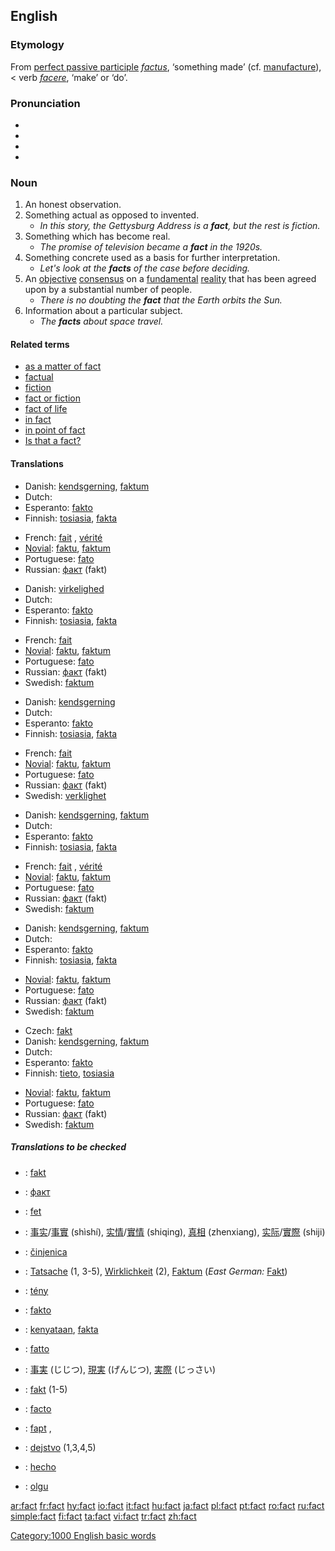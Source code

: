 {{wikipedia}}
==English==

{{rank|least|person|case|313|fact|known|thee|hope}}

===Etymology===
From {{L.}} [[perfect passive participle]] ''[[factus]]'', ‘something made’ (cf. [[manufacture]]), < verb ''[[facere]]'', ‘make’ or ‘do’.

===Pronunciation===
* {{IPA|/fækt/}}
* {{SAMPA|/f{kt/}}
* {{audio|en-us-fact.ogg|Audio (US)}}
* {{rhymes|ækt}}

===Noun===
{{en-noun}}

{{rft}}
# An honest observation.
# Something actual as opposed to invented.
#* ''In this story, the Gettysburg Address is a '''fact''', but the rest is fiction.''
# Something which has become real.
#* ''The promise of television became a '''fact''' in the 1920s.''
# Something concrete used as a basis for further interpretation.
#* ''Let's look at the '''facts''' of the case before deciding.''
# An [[objective]] [[consensus]] on a [[fundamental]] [[reality]] that has been agreed upon by a substantial number of people.
#* ''There is no doubting the '''fact''' that the Earth orbits the Sun.''
# Information about a particular subject.
#* ''The '''facts''' about space travel.''

====Related terms====
*[[as a matter of fact]]
*[[factual]]
*[[fiction]]
*[[fact or fiction]]
*[[fact of life]]
*[[in fact]]
*[[in point of fact]]
*[[Is that a fact?]]

====Translations====
{{trans-top|An honest observation}}
*Danish: [[kendsgerning]], [[faktum#Danish|faktum]]
*Dutch: {{t+|nl|feit|n}}
*Esperanto: [[fakto#Esperanto|fakto]]
*Finnish: [[tosiasia]], [[fakta#Finnish|fakta]]
{{trans-mid}}
*French: [[fait]] {{m}}, [[vérité]] {{f}}
*[[Novial]]: [[faktu]], [[faktum##Novial|faktum]]
*Portuguese: [[fato]] {{m}} {{italbrac|Brazil}}
*Russian: [[факт]] (fakt) {{m}}
{{trans-bottom}}

{{trans-top|Something actual}}
*Danish: [[virkelighed]]
*Dutch: {{t+|nl|feit|n}}
*Esperanto: [[fakto#Esperanto|fakto]]
*Finnish: [[tosiasia]], [[fakta#Finnish|fakta]]
{{trans-mid}}
*French: [[fait]] {{m}}
*[[Novial]]: [[faktu]], [[faktum#Novial|faktum]]
*Portuguese: [[fato]] {{m}} {{italbrac|Brazil}}
*Russian: [[факт]] (fakt) {{m}}
*Swedish: [[faktum#Swedish|faktum]]
{{trans-bottom}}

{{trans-top|Something which has become real}}
*Danish: [[kendsgerning]]
*Dutch: {{t+|nl|feit|n}}
*Esperanto: [[fakto#Esperanto|fakto]]
*Finnish: [[tosiasia]], [[fakta#Finnish|fakta]]
{{trans-mid}}
*French: [[fait]] {{m}}
*[[Novial]]: [[faktu]], [[faktum#Novial|faktum]]
*Portuguese: [[fato]] {{m}} {{italbrac|Brazil}}
*Russian: [[факт]] (fakt) {{m}}
*Swedish: [[verklighet]]
{{trans-bottom}}

{{trans-top|Something concrete used as a basis for further interpretation}}
*Danish: [[kendsgerning]], [[faktum#Danish|faktum]]
*Dutch: {{t+|nl|feit|n}}
*Esperanto: [[fakto#Esperanto|fakto]]
*Finnish: [[tosiasia]], [[fakta#Finnish|fakta]]
{{trans-mid}}
*French: [[fait]] {{m}}, [[vérité]] {{f}}
*[[Novial]]: [[faktu]], [[faktum#Novial|faktum]]
*Portuguese: [[fato]] {{m}} {{italbrac|Brazil}}
*Russian: [[факт]] (fakt) {{m}}
*Swedish: [[faktum#Swedish|faktum]]
{{trans-bottom}}

{{trans-top|An objective consensus on a fundamental reality}}
*Danish: [[kendsgerning]], [[faktum#Danish|faktum]]
*Dutch: {{t+|nl|feit|n}}
*Esperanto: [[fakto#Esperanto|fakto]]
*Finnish: [[tosiasia]], [[fakta#Finnish|fakta]]
{{trans-mid}}
*[[Novial]]: [[faktu]], [[faktum#Novial|faktum]]
*Portuguese: [[fato]] {{m}} {{italbrac|Brazil}}
*Russian: [[факт]] (fakt) {{m}}
*Swedish: [[faktum#Swedish|faktum]]
{{trans-bottom}}

{{trans-top|Information about a particular subject}}
*Czech: [[fakt#Czech|fakt]] {{m}}
*Danish: [[kendsgerning]], [[faktum#Danish|faktum]]
*Dutch: {{t+|nl|feit|n}}
*Esperanto: [[fakto#Esperanto|fakto]]
*Finnish: [[tieto]], [[tosiasia]]
{{trans-mid}}
*[[Novial]]: [[faktu]], [[faktum#Novial|faktum]]
*Portuguese: [[fato]] {{m}} {{italbrac|Brazil}}
*Russian: [[факт]] (fakt) {{m}}
*Swedish: [[faktum#Swedish|faktum]]
{{trans-bottom}}

=====Translations to be checked=====
{{checktrans}}
{{trans-top|Translations to be categorized}}
*{{ttbc|Albanian}}: [[fakt#Albanian|fakt]] {{m}}
*{{ttbc|Bulgarian}}: [[факт#Bulgarian|факт]] {{m}}
*{{ttbc|Catalan}}: [[fet]] {{m}}
*{{ttbc|Chinese}}: [[事实]]/[[事實]] (shìshí), [[实情]]/[[實情]] (shiqing), [[真相]] (zhenxiang), [[实际]]/[[實際]] (shiji)
*{{ttbc|Croatian}}: [[činjenica]] {{f}}
*{{ttbc|German}}: [[Tatsache]] {{f}} (1, 3-5), [[Wirklichkeit]] {{f}} (2), [[Faktum]] (''East German:'' [[Fakt]]) {{n}}
*{{ttbc|Hungarian}}: [[tény]]
*{{ttbc|Ido}}: [[fakto#ido|fakto]]
*{{ttbc|Indonesian}}: [[kenyataan]], [[fakta#Indonesian|fakta]]
*{{ttbc|Italian}}: [[fatto]] {{f}}
*{{ttbc|Japanese}}: [[事実]] (じじつ), [[現実]] (げんじつ), [[実際]] (じっさい)
*{{ttbc|Polish}}: [[fakt#Polish|fakt]] {{m}} (1-5)
*{{ttbc|Portuguese}}: [[facto]] {{italbrac|Portugal}}
*{{ttbc|Romanian}}: [[fapt]] {{m}}, {{f}}
*{{ttbc|Slovene}}: [[dejstvo]] {{n}} (1,3,4,5)
*{{ttbc|Spanish}}: [[hecho]] {{m}}
*{{ttbc|Turkish}}: [[olgu]]
{{trans-bottom}}

[[Category:1000 English basic words]]

[[ar:fact]]
[[fr:fact]]
[[hy:fact]]
[[io:fact]]
[[it:fact]]
[[hu:fact]]
[[ja:fact]]
[[pl:fact]]
[[pt:fact]]
[[ro:fact]]
[[ru:fact]]
[[simple:fact]]
[[fi:fact]]
[[ta:fact]]
[[vi:fact]]
[[tr:fact]]
[[zh:fact]]